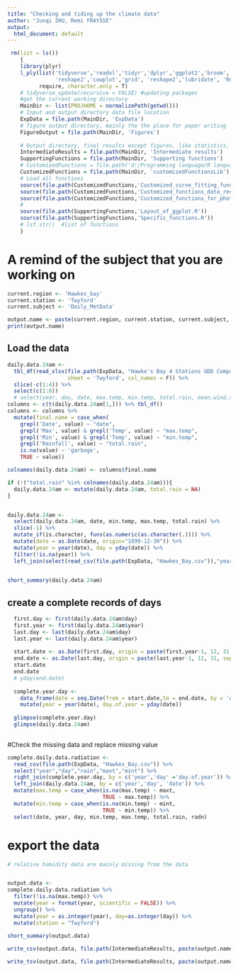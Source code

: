 ```yaml
---
title: "Checking and tiding up the climate data"
author: "Junqi ZHU, Remi FRAYSSE"
output:
  html_document: default
---
```


```r
 rm(list = ls())
    {
    library(plyr)
    l_ply(list('tidyverse','readxl','tidyr','dplyr','ggplot2','broom','ggthemes','plotly','purrr',
               'reshape2','cowplot','grid', 'reshape2','lubridate', 'RColorBrewer', 'datacheck'), 
          require, character.only = T)
    # tidyverse_update(recursive = FALSE) #updating packages
    #get the current working directory
    MainDir <- list(PROJHOME = normalizePath(getwd()))
    # Input and output directory data file location
    ExpData = file.path(MainDir, 'ExpData')
    # figure output directory, mainly the the place for paper writing 
    FigureOutput = file.path(MainDir, 'Figures')
    
    # Output directory, final results except figures, like statistics, and intermediate data set
    IntermediateResults = file.path(MainDir, 'Intermediate results')  
    SupportingFunctions = file.path(MainDir, 'Supporting functions')
    # CustomizedFunctions = file.path('d:/Programming language/R language/Customized function library/')
    CustomizedFunctions = file.path(MainDir, 'customizedFunctionsLib')
    # Load all functions
    source(file.path(CustomizedFunctions,'Customized_curve_fitting_functions.R'))
    source(file.path(CustomizedFunctions,'Customized_functions_data_reconstruction.R'))
    source(file.path(CustomizedFunctions,'Customized_functions_for_photosynthesis.R'))
    # 
    source(file.path(SupportingFunctions,'Layout_of_ggplot.R'))
    source(file.path(SupportingFunctions,'Specific_functions.R'))
    # lsf.str()  #list of functions
    } 
```

# A remind of the subject that you are working on
```r
current.region <- 'Hawkes_bay'
current.station <- 'Twyford'
current.subject <- 'Daily_MetData'

output.name <- paste(current.region, current.station, current.subject, sep = '_')
print(output.name)

```

## Load the data
```r

daily.data.24am <- 
  tbl_df(read_xlsx(file.path(ExpData, "Hawke's Bay 4 Stations GDD Comparison.xlsx"), 
                   sheet = 'Twyford', col_names = F)) %>% 
  slice(-c(1:4)) %>% 
  select(c(1:8))
  # select(year, day, date, max.temp, min.temp, total.rain, mean.wind.speed)
columns <- c(t(daily.data.24am[1,])) %>% tbl_df()
columns <- columns %>% 
  mutate(final.name = case_when(
    grepl('Date', value) ~ "date",
    grepl('Max', value) & grepl('Temp', value) ~ "max.temp",
    grepl('Min', value) & grepl('Temp', value) ~ "min.temp",
    grepl('Rainfall', value) ~ "total.rain",
    is.na(value) ~ 'garbage',
    TRUE ~ value))

colnames(daily.data.24am) <- columns$final.name

if (!("total.rain" %in% colnames(daily.data.24am))){
  daily.data.24am <- mutate(daily.data.24am, total.rain = NA)
}


daily.data.24am <- 
  select(daily.data.24am, date, min.temp, max.temp, total.rain) %>% 
  slice(-1) %>% 
  mutate_if(is.character, funs(as.numeric(as.character(.)))) %>% 
  mutate(date = as.Date(date, origin="1899-12-30")) %>% 
  mutate(year = year(date), day = yday(date)) %>% 
  filter(!is.na(year)) %>% 
  left_join(select(read_csv(file.path(ExpData, "Hawkes_Bay.csv")),"year","day", "radn"), by = c('year','day'))
  

short_summary(daily.data.24am)

```

## create a complete records of days
```r
  first.day <- first(daily.data.24am$day)
  first.year <- first(daily.data.24am$year)
  last.day <- last(daily.data.24am$day)
  last.year <- last(daily.data.24am$year)
  
  start.date <- as.Date(first.day, origin = paste(first.year-1, 12, 31, sep = '-'))
  end.date <- as.Date(last.day, origin = paste(last.year-1, 12, 31, sep = '-'))
  start.date
  end.date
  # yday(end.date)
  
  complete.year.day <- 
    data_frame(date = seq.Date(from = start.date,to = end.date, by = 'day')) %>% 
    mutate(year = year(date), day.of.year = yday(date))
  
  glimpse(complete.year.day)
  glimpse(daily.data.24am)
  
```

#Check the missing data and replace missing value
```r

complete.daily.data.radiation <-
  read_csv(file.path(ExpData, "Hawkes_Bay.csv")) %>% 
  select("year","day","rain","maxt","mint") %>% 
  right_join(complete.year.day, by = c('year','day' ='day.of.year')) %>% 
  left_join(daily.data.24am, by = c('year','day', 'date')) %>% 
  mutate(max.temp = case_when(is.na(max.temp) ~ maxt,
                              TRUE ~ max.temp)) %>% 
  mutate(min.temp = case_when(is.na(min.temp) ~ mint,
                              TRUE ~ min.temp)) %>%
  select(date, year, day, min.temp, max.temp, total.rain, radn)

```


# export the data
```r
# relative humidity data are mainly missing from the data


output.data <- 
complete.daily.data.radiation %>% 
  filter(!is.na(max.temp)) %>% 
  mutate(year = format(year, scientific = FALSE)) %>% 
  ungroup() %>% 
  mutate(year = as.integer(year), day=as.integer(day)) %>%
  mutate(station = "Twyford")
  
short_summary(output.data)

write_csv(output.data, file.path(IntermediateResults, paste(output.name, ".csv", sep = '')))

write_tsv(output.data, file.path(IntermediateResults, paste(output.name, ".met", sep = '')))
```





















